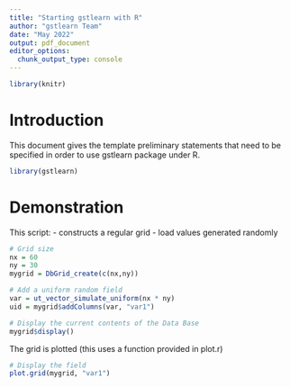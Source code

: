 ```yaml
---
title: "Starting gstlearn with R"
author: "gstlearn Team"
date: "May 2022"
output: pdf_document
editor_options: 
  chunk_output_type: console
---
```


```r
library(knitr)
```

# Introduction

This document gives the template preliminary statements that need to be
specified in order to use gstlearn package under R.

```r
library(gstlearn)
```

# Demonstration

This script:
- constructs a regular grid
- load values generated randomly
    
```r
# Grid size
nx = 60
ny = 30
mygrid = DbGrid_create(c(nx,ny))

# Add a uniform random field
var = ut_vector_simulate_uniform(nx * ny)
uid = mygrid$addColumns(var, "var1")

# Display the current contents of the Data Base
mygrid$display()
```

The grid is plotted (this uses a function provided in plot.r)

```r
# Display the field
plot.grid(mygrid, "var1")
```
